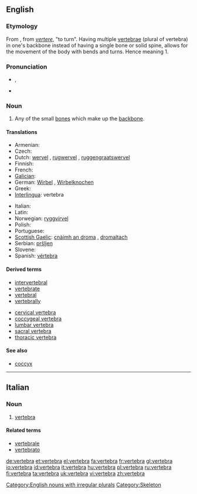 {{also|vértebra}}
==English==
{{wikipedia}}

===Etymology===
From {{etyl|la|en}} {{term|vertebra||joint|lang=la}}, from ''[[vertere]]'', "to turn". Having multiple [[vertebrae]] (plural of vertebra) in one's backbone instead of having a single bone or solid spine, allows for the movement of the body with bends and turns. Hence meaning 1.

===Pronunciation===
* {{a|UK}} {{IPA|/ˈvɜːtɪbɹə/}}, {{SAMPA|/"v3:tIbr@/}}
* {{audio|en-us-vertebra.ogg|Audio (US)}}

===Noun===
{{en-noun|'''[[vertebrae]]''' or '''[[vertebras]]'''}}

# Any of the small [[bone]]s which make up the [[backbone]].

====Translations====
{{trans-top|any of the small bones which make up the backbone}}
* Armenian: {{t-|hy|ող|tr=oġ|sc=Armn|xs=Armenian}}
* Czech: {{t-|cs|obratel|m}}
* Dutch: [[wervel]] {{m}}, [[rugwervel]] {{m}}, [[ruggengraatswervel]] {{m}}
* Finnish: {{t-|fi|nikama}}
* French: {{t+|fr|vertèbre|m}}
* [[Galician]]: {{t|gl|vértebra|f}}
* German: [[Wirbel]] {{m}}, [[Wirbelknochen]] {{m}}
* Greek: {{t+|el|σπόνδυλος|m|sc=Grek}}
* [[Interlingua]]: vertebra
{{trans-mid}}
* Italian: {{t+|it|vertebra|f}}
* Latin: {{t-|la|vertebra}}
* Norwegian: [[ryggvirvel]] {{m}}
* Polish: {{t-|pl|kręg|m}}
* Portuguese: {{t-|pt|vertebra|f}}
* [[Scottish Gaelic]]: [[cnàimh an droma]] {{m}}, [[dromaltach]] {{m}}
* Serbian: [[pršljen]] {{m}}
* Slovene: {{t+|sl|vretence|n}}
* Spanish: [[vértebra]] {{f}}
{{trans-bottom}}

====Derived terms====
* [[intervertebral]]
* [[vertebrate]]
* [[vertebral]]
* [[vertebrally]]

* [[cervical vertebra]]
* [[coccygeal vertebra]]
* [[lumbar vertebra]]
* [[sacral vertebra]]
* [[thoracic vertebra]]

====See also====
* [[coccyx]]

[[Category:English nouns with irregular plurals]]
[[Category:Skeleton]]

----

==Italian==
{{wikipedia|lang=it}}

===Noun===
{{it-noun|vertebr|f|a|e}}

# {{context|skeleton|lang=it}} [[#English|vertebra]]

====Related terms====
* [[vertebrale]]
* [[vertebrato]]

[[de:vertebra]]
[[et:vertebra]]
[[el:vertebra]]
[[fa:vertebra]]
[[fr:vertebra]]
[[gl:vertebra]]
[[io:vertebra]]
[[id:vertebra]]
[[it:vertebra]]
[[hu:vertebra]]
[[pl:vertebra]]
[[ru:vertebra]]
[[fi:vertebra]]
[[ta:vertebra]]
[[uk:vertebra]]
[[vi:vertebra]]
[[zh:vertebra]]